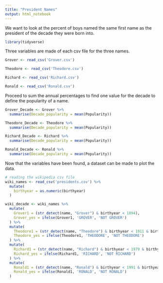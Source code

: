 ---
title: "President Names"
output: html_notebook
---

We want to look at the percent of boys named the same first name as the president of the decade they were born into.

```{r}
library(tidyverse)
```

Three variables are made of each csv file for the three names.

```{r}
Grover <- read_csv('Grover.csv')

Theodore <- read_csv('Theodore.csv')

Richard <- read_csv('Richard.csv')

Ronald <- read_csv('Ronald.csv')
```

Proceed to sum the annual percentages to find one value for the decade to define the popularity of a name.

```{r}
Grover_Decade <- Grover %>%
  summarise(Decade_popularity = mean(Popularity))

Theodore_Decade <- Theodore %>%
  summarise(Decade_popularity = mean(Popularity))

Richard_Decade <- Richard %>%
  summarise(Decade_popularity = mean(Popularity))

Ronald_Decade <- Ronald %>%
  summarise(Decade_popularity = mean(Popularity))
```

Now that the variables have been found, a dataset can be made to plot the data.


```{r}
# reading the wikipedia csv file
wiki_names <- read_csv('presidents.csv') %>%
  mutate(
    birthyear = as.numeric(birthyear)
  )
```


```{r}
wiki_decade <- wiki_names %>%
  mutate(
    Grover1 = (str_detect(name, "Grover") & birthyear < 1894),
    Grover_yes = ifelse(Grover1, 'GROVER', 'NOT GROVER')
  ) %>%
  mutate(
    Theodore1 = (str_detect(name, "Theodore") & birthyear < 1911 & birthyear > 1900 ),
    Theodore_yes = ifelse(Theodore1, 'THEODORE', 'NOT THEODORE')
  ) %>%
  mutate(
    Richard1 = (str_detect(name, "Richard") & birthyear < 1979 & birthyear > 1968 ),
    Richard_yes = ifelse(Richard1, 'RICHARD', 'NOT RICHARD')
  ) %>%
  mutate(
    Ronald1 = (str_detect(name, "Ronald") & birthyear < 1991 & birthyear > 1980),
    Ronald_yes = ifelse(Ronald1, 'RONALD', 'NOT RONALD')
  )
```